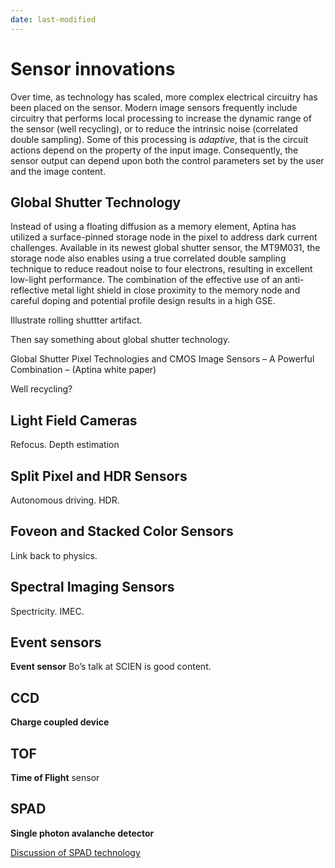 ```yaml
---
date: last-modified
---
```


# Sensor innovations {#sec-sensor-innovations}

Over time, as technology has scaled, more complex electrical circuitry has been placed on the sensor. Modern image sensors frequently include circuitry that performs local processing to increase the dynamic range of the sensor (well recycling), or to reduce the intrinsic noise (correlated double sampling). Some of this processing is *adaptive*, that is the circuit actions depend on the property of the input image. Consequently, the sensor output can depend upon both the control parameters set by the user and the image content.

## Global Shutter Technology {#sec-sensor-globalshutter}
Instead of using a floating diffusion as a memory element, Aptina has utilized a surface-pinned storage node in the pixel to address dark current challenges. Available in its newest global shutter sensor, the MT9M031, the storage node also enables using a true correlated double sampling technique to reduce readout noise to four electrons, resulting in excellent low-light performance. The combination of the effective use of an anti-reflective metal light shield in close proximity to the memory node and careful doping and potential profile design results in a high GSE.

Illustrate rolling shuttter artifact.

Then say something about global shutter technology.

Global Shutter Pixel Technologies and CMOS Image Sensors – A Powerful Combination – (Aptina white paper)

Well recycling?

## Light Field Cameras {#sec-sensor-lightfield}
Refocus.  Depth estimation

## Split Pixel and HDR Sensors {#sec-sensor-splitpixel}
Autonomous driving.  HDR.

## Foveon and Stacked Color Sensors {#sec-sensor-foveon}
Link back to physics.

## Spectral Imaging Sensors {#sec-sensor-spectral}

Spectricity.  IMEC.

## Event sensors {#sec-sensor-event}

**Event sensor**  Bo's talk at SCIEN is good content.

## CCD {#sec-sensor-ccd}

**Charge coupled device**

## TOF {#sec-sensor-tof}
**Time of Flight** sensor

## SPAD {#sec-sensor-spad}

**Single photon avalanche detector**

[Discussion of SPAD technology](https://g.co/gemini/share/1618a5d47f5a)

```{=html}
<!-- 
Curved sensor projects

Finally, it is possible to reduce spherical aberration by changing the imaging surface. An image system that couples a spherical lens with an appropriately curved sensor can have very small spherical aberration. This idea is partly inspired by the fact that the retina in many animals lines the interior of the eyeball, forming a curved sensor surface. While this is not widely used, there have been several projects to create sensors on bendable materials, including some very expensive research projects. The idea is to build these sensors for cameras with very large field of view and very high resolution across the field of view.

[HRL](https://www.hrl.com/news/2024/03/11/hrl-advances-to-camera-build-phase-of-curved-sensor-technology?t)
[Sony](https://www.dpreview.com/articles/2279255612/sony-s-curved-sensors-may-allow-for-simpler-lenses-and-better-images?comment=5515068691)
[John Rogers](https://thefutureofthings.com/6161-a-spherical-camera-sensor/)
-->
```